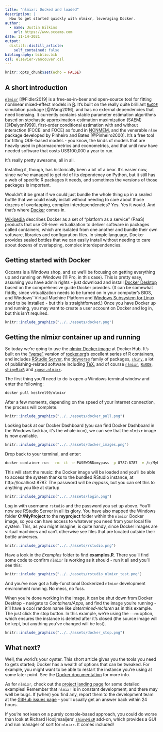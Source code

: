 ```yaml
---
title: "nlmixr: Docked and loaded"
description: |
  How to get started quickly with nlmixr, leveraging Docker.
author:
  - name: Justin Wilkins
    url: https://www.occams.com
date: 11-14-2021
output:
  distill::distill_article:
    self_contained: false
bibliography: biblio.bib
csl: elsevier-vancouver.csl
---
```


```r
knitr::opts_chunk$set(echo = FALSE)
```

## A short introduction

[`nlmixr`](https://nlmixrdevelopment.github.io/nlmixr/) [@Fidler2019] is a free-as-in-beer and open-source tool for fitting nonlinear mixed-effect models in [R](https://www.r-project.org/). It's built on the really quite brilliant [`RxODE`](https://nlmixrdevelopment.github.io/RxODE/) simulation package [@Wang2016], and has no external dependencies that need licensing. It currently contains stable parameter estimation algorithms based on stochastic approximation-estimation maximization (SAEM) [@Delyon1999], first-order conditional estimation with and without interaction (FOCEi and FOCE) as found in [NONMEM](https://www.iconplc.com/innovation/nonmem/), and the venerable `nlme` package developed by Pinheiro and Bates [@Pinheiro2000]. It's a free tool for fitting ODE-based models - you know, the kinds of models that are heavily used in pharmacometrics and econometrics, and that until now have needed software that costs US$100,000 a year to run. 

It's really pretty awesome, all in all.

Installing it, though, has historically been a bit of a bear. It's easier now, since we've managed to get rid of its dependency on Python, but it still has a web of specific R packages it needs, and sometimes the versions of those packages is important. 

Wouldn't it be great if we could just bundle the whole thing up in a sealed bottle that we could easily install without needing to care about those dozens of overlapping, complex interdependencies? Yes. Yes it would. And that's where [Docker](https://www.docker.com/) comes in.

[Wikipedia](https://en.wikipedia.org/wiki/Docker_(software)) describes Docker as a set of "platform as a service" (PaaS) products that use OS-level virtualization to deliver software in packages called containers, which are isolated from one another and bundle their own software, libraries and configuration files. In simple language, Docker provides sealed bottles that we can easily install without needing to care about dozens of overlapping, complex interdependencies.

## Getting started with Docker

Occams is a Windows shop, and so we'll be focusing on getting everything up and running on Windows (11 Pro, in this case). This is pretty easy, assuming you have admin rights - just download and install [Docker Desktop](https://hub.docker.com/editions/community/docker-ce-desktop-windows) based on the comprehensive guide Docker provides. (It can be somewhat fiddly, since virtualization needs to be turned on in your computer's BIOS, and Windows' Virtual Machine Platform and [Windows Subsystem for Linux](https://docs.microsoft.com/en-us/windows/wsl/install) need to be installed - but this is straightforward.) Once you have Docker up and running, you may want to create a user account on Docker and log in, but this isn't required.

```r
knitr::include_graphics("../../assets/docker.png")  
```

## Getting the nlmixr container up and running

So today we're going to use the [nlmixr Docker image](https://hub.docker.com/r/kestrel99/nlmixr) at Docker Hub. It's built on the ["verse"](https://hub.docker.com/r/rocker/verse) version of [rocker.org](https://rocker.org)'s excellent series of R containers, and includes [RStudio Server](https://www.rstudio.com/products/rstudio/#rstudio-server), the [tidyverse](https://www.tidyverse.org/) family of packages, [`shiny`](https://shiny.rstudio.com/), a lot of publishing-related software including [TeX](https://www.latex-project.org/), and of course [`nlmixr`](https://nlmixrdevelopment.github.io/nlmixr/), [`RxODE`](https://nlmixrdevelopment.github.io/RxODE/), [`shinyMixR`](https://github.com/RichardHooijmaijers/shinyMixR) and [`xpose.nlmixr`](https://github.com/nlmixrdevelopment/xpose.nlmixr).   

The first thing you'll need to do is open a Windows terminal window and enter the following:

```bash
docker pull kestrel99/nlmixr

```

After a few moments, depending on the speed of your Internet connection, the process will complete.

```r
knitr::include_graphics("../../assets/docker_pull.png")  
```

Looking back at our Docker Dashboard (you can find Docker Dashboard in the Windows taskbar, it's the whale icon), we can see that the `nlmixr` image is now available.

```r
knitr::include_graphics("../../assets/docker_images.png")  
```

Drop back to your terminal, and enter: 

```bash
docker container run --rm -it -e PASSWORD=mypass -p 8787:8787 -v /c/MyProject:/home/rstudio/myproject kestrel99/nlmixr
```

This will start the music: the Docker image will be loaded and you'll be able to access the system thanks to the bundled RStudio instance, at http://localhost:8787. The password will be *mypass*, but you can set this to anything you like at startup. 

```r
knitr::include_graphics("../../assets/login.png")  
```

Log in with username `rstudio` and the password you set up above. You'll now see RStudio Server in all its glory. You have also mapped the Windows folder **C:/MyProject** to the **myproject** folder within the `nlmixr` Docker image, so you can have access to whatever you need from your local file system. This, as you might imagine, is quite handy, since Docker images are virtual machines and can't otherwise see files that are located outside their bottle universes.

```r
knitr::include_graphics("../../assets/rstudio.png")  
```

Have a look in the *Examples* folder to find **examples.R**. There you'll find some code to confirm `nlmixr` is working as it should - run it all and you'll see this: 

```r
knitr::include_graphics("../../assets/rstudio_nlmixr_test.png")  
```

And you've now got a fully-functional Dockerized `nlmixr` development environment running. No mess, no fuss. 

When you're done working in the image, it can be shut down from Docker Desktop - navigate to *Containers/Apps*, and find the image you're running - it'll have a cool random name like *determined-mclaren* as in this example. The just click the stop button. In this example, we're using the `--rm` option, which ensures the instance is deleted after it's closed (the source image will be kept, but anything you've changed will be lost).

```r
knitr::include_graphics("../../assets/docker_stop.png")  
```

## What next?

Well, the world's your oyster. This short article gives you the tools you need to gets started; Docker has a wealth of options that can be tweaked. For example, you might want to be able to restart the instance you're using at some later point. See the [Docker documentation](https://docs.docker.com/) for more info. 

As for `nlmixr`, check out the [project landing page](https://nlmixrdevelopment.github.io/nlmixr/) for some detailed examples! Remember that `nlmixr` is in constant development, and there may well be bugs. If (when) you find any, report them to the development team at the [GitHub issues page](https://github.com/nlmixrdevelopment/nlmixr/issues) - you'll usually get an answer back within 24 hours. 

If you're not keen on a purely console-based approach, you could do worse than look at Richard Hooijmaaijers' [`shinyMixR`](https://github.com/RichardHooijmaijers/shinyMixR) add-on, which provides a GUI and run manager of sort for `nlmixr`. It comes included! 

